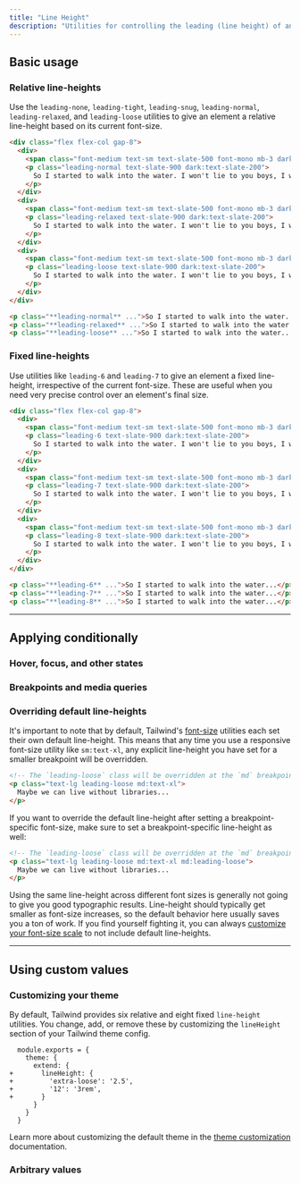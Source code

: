 ```yaml
---
title: "Line Height"
description: "Utilities for controlling the leading (line height) of an element."
---
```




## Basic usage

### Relative line-heights

Use the `leading-none`, `leading-tight`, `leading-snug`, `leading-normal`, `leading-relaxed`, and `leading-loose` utilities to give an element a relative line-height based on its current font-size.

```html {{ example: true }}
<div class="flex flex-col gap-8">
  <div>
    <span class="font-medium text-sm text-slate-500 font-mono mb-3 dark:text-slate-400">leading-normal</span>
    <p class="leading-normal text-slate-900 dark:text-slate-200">
      So I started to walk into the water. I won't lie to you boys, I was terrified. But I pressed on, and as I made my way past the breakers a strange calm came over me. I don't know if it was divine intervention or the kinship of all living things but I tell you Jerry at that moment, I <em>was</em> a marine biologist.
    </p>
  </div>
  <div>
    <span class="font-medium text-sm text-slate-500 font-mono mb-3 dark:text-slate-400">leading-relaxed</span>
    <p class="leading-relaxed text-slate-900 dark:text-slate-200">
      So I started to walk into the water. I won't lie to you boys, I was terrified. But I pressed on, and as I made my way past the breakers a strange calm came over me. I don't know if it was divine intervention or the kinship of all living things but I tell you Jerry at that moment, I <em>was</em> a marine biologist.
    </p>
  </div>
  <div>
    <span class="font-medium text-sm text-slate-500 font-mono mb-3 dark:text-slate-400">leading-loose</span>
    <p class="leading-loose text-slate-900 dark:text-slate-200">
      So I started to walk into the water. I won't lie to you boys, I was terrified. But I pressed on, and as I made my way past the breakers a strange calm came over me. I don't know if it was divine intervention or the kinship of all living things but I tell you Jerry at that moment, I <em>was</em> a marine biologist.
    </p>
  </div>
</div>
```

```html
<p class="**leading-normal** ...">So I started to walk into the water...</p>
<p class="**leading-relaxed** ...">So I started to walk into the water...</p>
<p class="**leading-loose** ...">So I started to walk into the water...</p>
```

### Fixed line-heights

Use utilities like `leading-6` and `leading-7` to give an element a fixed line-height, irrespective of the current font-size. These are useful when you need very precise control over an element's final size.

```html {{ example: true }}
<div class="flex flex-col gap-8">
  <div>
    <span class="font-medium text-sm text-slate-500 font-mono mb-3 dark:text-slate-400">leading-6</span>
    <p class="leading-6 text-slate-900 dark:text-slate-200">
      So I started to walk into the water. I won't lie to you boys, I was terrified. But I pressed on, and as I made my way past the breakers a strange calm came over me. I don't know if it was divine intervention or the kinship of all living things but I tell you Jerry at that moment, I <em>was</em> a marine biologist.
    </p>
  </div>
  <div>
    <span class="font-medium text-sm text-slate-500 font-mono mb-3 dark:text-slate-400">leading-7</span>
    <p class="leading-7 text-slate-900 dark:text-slate-200">
      So I started to walk into the water. I won't lie to you boys, I was terrified. But I pressed on, and as I made my way past the breakers a strange calm came over me. I don't know if it was divine intervention or the kinship of all living things but I tell you Jerry at that moment, I <em>was</em> a marine biologist.
    </p>
  </div>
  <div>
    <span class="font-medium text-sm text-slate-500 font-mono mb-3 dark:text-slate-400">leading-8</span>
    <p class="leading-8 text-slate-900 dark:text-slate-200">
      So I started to walk into the water. I won't lie to you boys, I was terrified. But I pressed on, and as I made my way past the breakers a strange calm came over me. I don't know if it was divine intervention or the kinship of all living things but I tell you Jerry at that moment, I <em>was</em> a marine biologist.
    </p>
  </div>
</div>
```

```html
<p class="**leading-6** ...">So I started to walk into the water...</p>
<p class="**leading-7** ...">So I started to walk into the water...</p>
<p class="**leading-8** ...">So I started to walk into the water...</p>
```

---

## <Heading ignore>Applying conditionally</Heading>

### <Heading ignore>Hover, focus, and other states</Heading>

<HoverFocusAndOtherStates defaultClass="leading-none" featuredClass="leading-loose" element="p" />

### <Heading ignore>Breakpoints and media queries</Heading>

<BreakpointsAndMediaQueries defaultClass="leading-none" featuredClass="leading-loose" element="p" />

### Overriding default line-heights

It's important to note that by default, Tailwind's [font-size](/docs/font-size) utilities each set their own default line-height. This means that any time you use a responsive font-size utility like `sm:text-xl`, any explicit line-height you have set for a smaller breakpoint will be overridden.

```html
<!-- The `leading-loose` class will be overridden at the `md` breakpoint -->
<p class="text-lg leading-loose md:text-xl">
  Maybe we can live without libraries...
</p>
```

If you want to override the default line-height after setting a breakpoint-specific font-size, make sure to set a breakpoint-specific line-height as well:

```html
<!-- The `leading-loose` class will be overridden at the `md` breakpoint -->
<p class="text-lg leading-loose md:text-xl md:leading-loose">
  Maybe we can live without libraries...
</p>
```

Using the same line-height across different font sizes is generally not going to give you good typographic results. Line-height should typically get smaller as font-size increases, so the default behavior here usually saves you a ton of work. If you find yourself fighting it, you can always [customize your font-size scale](/docs/font-size#customizing) to not include default line-heights.

---

## Using custom values

### Customizing your theme

By default, Tailwind provides six relative and eight fixed `line-height` utilities. You change, add, or remove these by customizing the `lineHeight` section of your Tailwind theme config.

```diff-js {{ filename: 'tailwind.config.js' }}
  module.exports = {
    theme: {
      extend: {
+       lineHeight: {
+         'extra-loose': '2.5',
+         '12': '3rem',
+       }
      }
    }
  }
```

Learn more about customizing the default theme in the [theme customization](/docs/theme#customizing-the-default-theme) documentation.

### Arbitrary values

<ArbitraryValues property="line-height" featuredClass="leading-[3rem]" element="p" />

